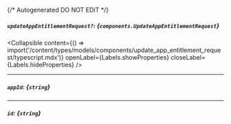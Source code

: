 {/* Autogenerated DO NOT EDIT  */}

##### `updateAppEntitlementRequest?`: *{`components.UpdateAppEntitlementRequest`}*

<Collapsible content={() => import('/content/types/models/components/update_app_entitlement_request/typescript.mdx')} openLabel={Labels.showProperties} closeLabel={Labels.hideProperties} />


---
##### `appId`: *{`string`}*

---
##### `id`: *{`string`}*


